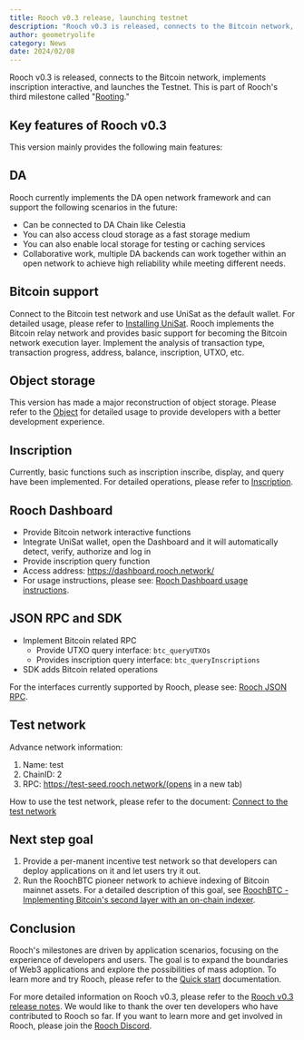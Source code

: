 ```yaml
---
title: Rooch v0.3 release, launching testnet
description: "Rooch v0.3 is released, connects to the Bitcoin network, implements inscription interactive, and launches the Testnet"
author: geometryolife
category: News
date: 2024/02/08
---
```



<PostHeader />

Rooch v0.3 is released, connects to the Bitcoin network, implements inscription interactive, and launches the Testnet. This is part of Rooch's third milestone called "[Rooting](/learn/miscellaneous/roadmap)."

## Key features of Rooch v0.3

This version mainly provides the following main features:

## DA

Rooch currently implements the DA open network framework and can support the following scenarios in the future:

* Can be connected to DA Chain like Celestia
* You can also access cloud storage as a fast storage medium
* You can also enable local storage for testing or caching services
* Collaborative work, multiple DA backends can work together within an open network to achieve high reliability while meeting different needs.

## Bitcoin support

Connect to the Bitcoin test network and use UniSat as the default wallet. For detailed usage, please refer to [Installing UniSat](../learn/user-guides/install-unisat.en-US.mdx).
Rooch implements the Bitcoin relay network and provides basic support for becoming the Bitcoin network execution layer.
Implement the analysis of transaction type, transaction progress, address, balance, inscription, UTXO, etc.

## Object storage

This version has made a major reconstruction of object storage. Please refer to the [Object](../learn/core-concepts/objects/object.en-US.mdx) for detailed usage to provide developers with a better development experience.

## Inscription

Currently, basic functions such as inscription inscribe, display, and query have been implemented. For detailed operations, please refer to [Inscription](../learn/user-guides/inscription.en-US.mdx).

## Rooch Dashboard

* Provide Bitcoin network interactive functions
* Integrate UniSat wallet, open the Dashboard and it will automatically detect, verify, authorize and log in
* Provide inscription query function
* Access address: https://dashboard.rooch.network/
* For usage instructions, please see: [Rooch Dashboard usage instructions](../learn/user-guides/dashboard.en-US.mdx).

## JSON RPC and SDK

* Implement Bitcoin related RPC
  * Provide UTXO query interface: `btc_queryUTXOs`
  * Provides inscription query interface: `btc_queryInscriptions`
* SDK adds Bitcoin related operations

For the interfaces currently supported by Rooch, please see: [Rooch JSON RPC](../build/reference/rpc/json-rpc.en-US.mdx).

## Test network

Advance network information:

1. Name: test
2. ChainID: 2
3. RPC: https://test-seed.rooch.network/(opens in a new tab)

How to use the test network, please refer to the document: [Connect to the test network](../build/getting-started/connect-to-rooch/connect-testnet.en-US.mdx)

## Next step goal

1. Provide a per-manent incentive test network so that developers can deploy applications on it and let users try it out.
2. Run the RoochBTC pioneer network to achieve indexing of Bitcoin mainnet assets. For a detailed description of this goal, see [RoochBTC - Implementing Bitcoin's second layer with an on-chain indexer](https://rooch.network/zh-CN/blog/rooch-btc).

## Conclusion

Rooch's milestones are driven by application scenarios, focusing on the experience of developers and users. The goal is to expand the boundaries of Web3 applications and explore the possibilities of mass adoption. To learn more and try Rooch, please refer to the [Quick start](../build/getting-started/first-contract/quick-start.en-US.mdx) documentation.

For more detailed information on Rooch v0.3, please refer to the [Rooch v0.3 release notes](https://github.com/rooch-network/rooch/releases/tag/v0.3). We would like to thank the over ten developers who have contributed to Rooch so far. If you want to learn more and get involved in Rooch, please join the [Rooch Discord](https://discord.gg/rooch).
